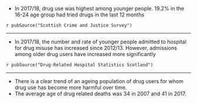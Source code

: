 * In 2017/18, drug use was highest among younger people. 19.2% in the 16-24 age group had tried drugs in the last 12 months 

`r pubSource("Scottish Crime and Justice Survey")`
 
___

* In 2017/18, the number and rate of younger people admitted to hospital for drug misuse has increased since 2012/13. However, admissions among older drug users have increased more significantly

`r pubSource("Drug-Related Hospital Statistics Scotland")`

___

* There is a clear trend of an ageing population of drug users for whom drug use has become more harmful over time. 
* The average age of drug related deaths was 34 in 2007 and 41 in 2017. 


 
